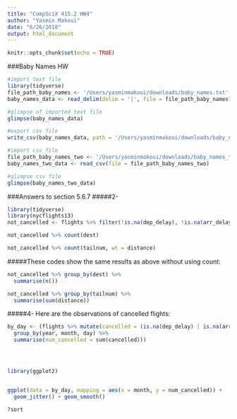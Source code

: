 ```yaml
---
title: "CompSciX 415.2 HW4"
author: "Yasmin Makoui"
date: "6/26/2018"
output: html_document
---
```


```r
knitr::opts_chunk$set(echo = TRUE)
```
###Baby Names HW
```r
#import text file
library(tidyverse)
file_path_baby_names <- '/Users/yasminmakoui/downloads/baby_names.txt'
baby_names_data <- read_delim(delim = '|', file = file_path_baby_names)

#glimpse of imported text file
glimpse(baby_names_data)

#export csv file 
write_csv(baby_names_data, path = '/Users/yasminmakoui/downloads/baby_names_two.csv')

#import csv file
file_path_baby_names_two <- '/Users/yasminmakoui/downloads/baby_names_two.csv'
baby_names_two_data <- read_csv(file = file_path_baby_names_two)

#glimpse csv file
glimpse(baby_names_two_data)
```

###Answers to section 5.6.7
#####2- 
```r
library(tidyverse)
library(nycflights13)
not_cancelled <- flights %>% filter(!is.na(dep_delay), !is.na(arr_delay))

not_cancelled %>% count(dest)

not_cancelled %>% count(tailnum, wt = distance)
```
#####These codes show the same results as above without using count:
```r
not_cancelled %>% group_by(dest) %>%
  summarise(n())

not_cancelled %>% group_by(tailnum) %>%
  summarise(sum(distance))
```

#####4- Here are the observations of cancelled flights:
```r
by_day <- (flights %>% mutate(cancelled = (is.na(dep_delay) | is.na(arr_delay))) %>%
  group_by(year, month, day) %>% 
  summarise(num_cancelled = sum(cancelled)))




library(ggplot2)


ggplot(data = by_day, mapping = aes(x = month, y = num_cancelled)) + 
  geom_jitter() + geom_smooth()
```

```r
?sort

```


